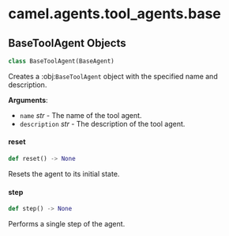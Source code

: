 <a id="camel.agents.tool_agents.base"></a>

# camel.agents.tool\_agents.base

<a id="camel.agents.tool_agents.base.BaseToolAgent"></a>

## BaseToolAgent Objects

```python
class BaseToolAgent(BaseAgent)
```

Creates a :obj:`BaseToolAgent` object with the specified name and
description.

**Arguments**:

- `name` _str_ - The name of the tool agent.
- `description` _str_ - The description of the tool agent.

<a id="camel.agents.tool_agents.base.BaseToolAgent.reset"></a>

#### reset

```python
def reset() -> None
```

Resets the agent to its initial state.

<a id="camel.agents.tool_agents.base.BaseToolAgent.step"></a>

#### step

```python
def step() -> None
```

Performs a single step of the agent.

